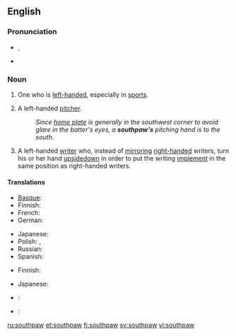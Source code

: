 {{was wotd|2006|September|30}}
==English==
{{wikipedia}}

===Pronunciation===
* {{IPA|/ˈsaʊθˌpɔː/}}, {{SAMPA|/saUT%pO:/}}
* {{audio|en-us-southpaw.ogg|Audio (US)}}

===Noun===
{{en-noun}}

# {{informal}} One who is [[left-handed]], especially in [[sport]]s.
# {{baseball}} A left-handed [[pitcher]].
#: ''Since [[home plate]] is generally in the southwest corner to avoid glare in the batter's eyes, a '''southpaw's''' pitching hand is to the south.''
# A left-handed [[write]]r who, instead of [[mirror]]ing [[right-handed]] writers, turn his or her hand [[upsidedown]] in order to put the writing [[implement]] in the same position as right-handed writers.

====Translations====
{{trans-top|informal: one who is left-handed}}
* [[Basque]]: {{t|eu|ezkerti|xs=Basque}}
* Finnish: {{t+|fi|vasuri}}
* French: {{t+|fr|gaucher|m}}
* German: {{t+|de|Linkshänder|m}}
{{trans-mid}}
* Japanese: {{t-|ja|左利き|tr=[[ひだりきき]], hidarikiki}}
* Polish: {{t|pl|mańkut|m}}, {{t|pl|leworęczny|m}}
* Russian: {{t-|ru|левша|m|f|tr=levšá}}
* Spanish: {{t+|es|zurdo|m}}
{{trans-bottom}}

{{trans-top|baseball: left-handed pitcher}}
* Finnish: {{t+|fi|vasuri}}
{{trans-mid}}
* Japanese: {{t|ja|サウスポー|tr=さうすぽー, sausupō}}
{{trans-bottom}}

{{trans-top|left-handed writer who turns their hand upside down to write}}
{{trans-mid}}
{{trans-bottom}}

{{checktrans-top}}
* {{ttbc|nl}}: {{t+|nl|linkshandig}}
{{trans-mid}}
* {{ttbc|ku}}: {{t-|ku|destçep}}
{{trans-bottom}}

[[ru:southpaw]]
[[et:southpaw]]
[[fi:southpaw]]
[[sv:southpaw]]
[[vi:southpaw]]